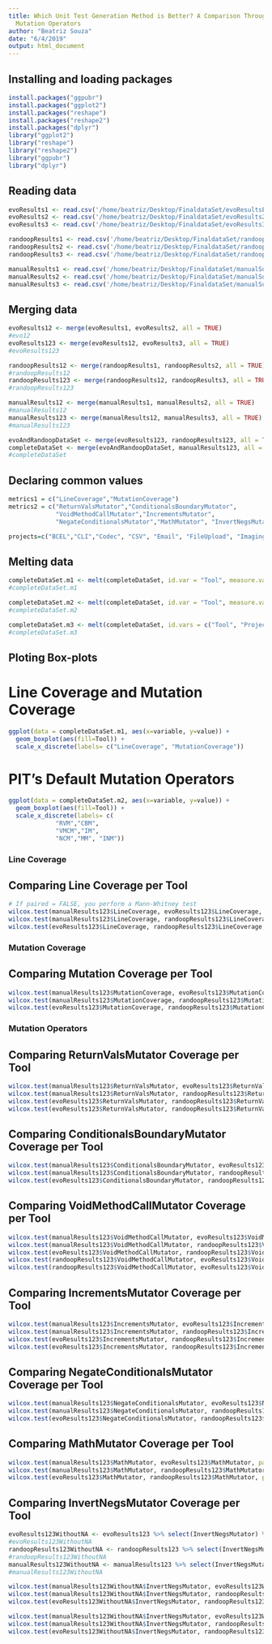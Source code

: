 ```yaml
---
title: Which Unit Test Generation Method is Better? A Comparison Through Different
  Mutation Operators
author: "Beatriz Souza"
date: "6/4/2019"
output: html_document
---
```


## Installing and loading packages
```r
install.packages("ggpubr")
install.packages("ggplot2")
install.packages("reshape")
install.packages("reshape2")
install.packages("dplyr")
library("ggplot2")
library("reshape")
library("reshape2")
library("ggpubr")
library("dplyr")
```

## Reading data
```r
evoResults1 <- read.csv('/home/beatriz/Desktop/FinaldataSet/evoResultsEvoAvg.csv', sep = ",", header = TRUE)
evoResults2 <- read.csv('/home/beatriz/Desktop/FinaldataSet/evoResults2EvoAvg.csv', sep = ",", header = TRUE)
evoResults3 <- read.csv('/home/beatriz/Desktop/FinaldataSet/evoResults3EvoAvg.csv', sep = ",", header = TRUE)

randoopResults1 <- read.csv('/home/beatriz/Desktop/FinaldataSet/randoopResultsRandoopAvg.csv', sep = ",", header = TRUE)
randoopResults2 <- read.csv('/home/beatriz/Desktop/FinaldataSet/randoopResults2RandoopAvg.csv', sep = ",", header = TRUE)
randoopResults3 <- read.csv('/home/beatriz/Desktop/FinaldataSet/randoopResults3RandoopAvg.csv', sep = ",", header = TRUE)

manualResults1 <- read.csv('/home/beatriz/Desktop/FinaldataSet/manualSuitesResultsPITAvg.csv', sep = ",", header = TRUE)
manualResults2 <- read.csv('/home/beatriz/Desktop/FinaldataSet/manualSuitesResults2PITAvg.csv', sep = ",", header = TRUE)
manualResults3 <- read.csv('/home/beatriz/Desktop/FinaldataSet/manualSuitesResults3PITAvg.csv', sep = ",", header = TRUE)
```

## Merging data
```r
evoResults12 <- merge(evoResults1, evoResults2, all = TRUE)
#evo12
evoResults123 <- merge(evoResults12, evoResults3, all = TRUE)
#evoResults123

randoopResults12 <- merge(randoopResults1, randoopResults2, all = TRUE)
#randoopResults12
randoopResults123 <- merge(randoopResults12, randoopResults3, all = TRUE)
#randoopResults123

manualResults12 <- merge(manualResults1, manualResults2, all = TRUE)
#manualResults12
manualResults123 <- merge(manualResults12, manualResults3, all = TRUE)
#manualResults123

evoAndRandoopDataSet <- merge(evoResults123, randoopResults123, all = TRUE)
completeDataSet <- merge(evoAndRandoopDataSet, manualResults123, all = TRUE)
#completeDataSet
```

## Declaring common values
```r
metrics1 = c("LineCoverage","MutationCoverage")
metrics2 = c("ReturnValsMutator","ConditionalsBoundaryMutator",
             "VoidMethodCallMutator","IncrementsMutator",
             "NegateConditionalsMutator","MathMutator", "InvertNegsMutator")

projects=c("BCEL","CLI","Codec", "CSV", "Email", "FileUpload", "Imaging", "Lang", "Statistics", "Validator")
```

## Melting data
```r
completeDataSet.m1 <- melt(completeDataSet, id.var = "Tool", measure.vars = metrics1)
#completeDataSet.m1

completeDataSet.m2 <- melt(completeDataSet, id.var = "Tool", measure.vars = metrics2)
#completeDataSet.m2

completeDataSet.m3 <- melt(completeDataSet, id.vars = c("Tool", "Project"))
#completeDataSet.m3
```


## Ploting Box-plots
# Line Coverage and Mutation Coverage
```r
ggplot(data = completeDataSet.m1, aes(x=variable, y=value)) +
  geom_boxplot(aes(fill=Tool)) +
  scale_x_discrete(labels= c("LineCoverage", "MutationCoverage"))
```

# PIT's Default Mutation Operators
```r
ggplot(data = completeDataSet.m2, aes(x=variable, y=value)) +
  geom_boxplot(aes(fill=Tool)) +
  scale_x_discrete(labels= c(
             "RVM","CBM",
             "VMCM","IM",
             "NCM","MM", "INM"))
```

### Line Coverage
## Comparing Line Coverage per Tool
```r
# If paired = FALSE, you perform a Mann-Whitney test
wilcox.test(manualResults123$LineCoverage, evoResults123$LineCoverage, paired = TRUE, alternative = "greater")
wilcox.test(manualResults123$LineCoverage, randoopResults123$LineCoverage, paired = TRUE, alternative = "greater")
wilcox.test(evoResults123$LineCoverage, randoopResults123$LineCoverage, paired = TRUE, alternative = "greater")
```

### Mutation Coverage
## Comparing Mutation Coverage per Tool
```r
wilcox.test(manualResults123$MutationCoverage, evoResults123$MutationCoverage,  paired = TRUE, alternative = "greater")
wilcox.test(manualResults123$MutationCoverage, randoopResults123$MutationCoverage,  paired = TRUE, alternative = "greater")
wilcox.test(evoResults123$MutationCoverage, randoopResults123$MutationCoverage, paired = TRUE, alternative = "greater")
```

### Mutation Operators
## Comparing ReturnValsMutator Coverage per Tool
```r
wilcox.test(manualResults123$ReturnValsMutator, evoResults123$ReturnValsMutator, paired = TRUE, alternative = "greater")
wilcox.test(manualResults123$ReturnValsMutator, randoopResults123$ReturnValsMutator,  paired = TRUE, alternative = "greater")
wilcox.test(evoResults123$ReturnValsMutator, randoopResults123$ReturnValsMutator, paired = TRUE, alternative = "greater")
wilcox.test(evoResults123$ReturnValsMutator, randoopResults123$ReturnValsMutator, paired = TRUE)
```

## Comparing ConditionalsBoundaryMutator Coverage per Tool
```r
wilcox.test(manualResults123$ConditionalsBoundaryMutator, evoResults123$ConditionalsBoundaryMutator, paired = TRUE, alternative = "greater")
wilcox.test(manualResults123$ConditionalsBoundaryMutator, randoopResults123$ConditionalsBoundaryMutator, paired = TRUE, alternative = "greater")
wilcox.test(evoResults123$ConditionalsBoundaryMutator, randoopResults123$ConditionalsBoundaryMutator, paired = TRUE, alternative = "greater")
```

## Comparing VoidMethodCallMutator Coverage per Tool
```r
wilcox.test(manualResults123$VoidMethodCallMutator, evoResults123$VoidMethodCallMutator, paired = TRUE, alternative = "greater")
wilcox.test(manualResults123$VoidMethodCallMutator, randoopResults123$VoidMethodCallMutator, paired = TRUE, alternative = "greater")
wilcox.test(evoResults123$VoidMethodCallMutator, randoopResults123$VoidMethodCallMutator, paired = TRUE, alternative = "greater")
wilcox.test(randoopResults123$VoidMethodCallMutator, evoResults123$VoidMethodCallMutator, paired = TRUE, alternative = "greater")
wilcox.test(randoopResults123$VoidMethodCallMutator, evoResults123$VoidMethodCallMutator, paired = TRUE)
```

## Comparing IncrementsMutator Coverage per Tool
```r
wilcox.test(manualResults123$IncrementsMutator, evoResults123$IncrementsMutator, paired = TRUE, alternative = "greater")
wilcox.test(manualResults123$IncrementsMutator, randoopResults123$IncrementsMutator, paired = TRUE, alternative = "greater")
wilcox.test(evoResults123$IncrementsMutator, randoopResults123$IncrementsMutator, paired = TRUE, alternative = "greater")
wilcox.test(evoResults123$IncrementsMutator, randoopResults123$IncrementsMutator, paired = TRUE)
```

## Comparing NegateConditionalsMutator Coverage per Tool
```r
wilcox.test(manualResults123$NegateConditionalsMutator, evoResults123$NegateConditionalsMutator, paired = TRUE, alternative = "greater")
wilcox.test(manualResults123$NegateConditionalsMutator, randoopResults123$NegateConditionalsMutator, paired = TRUE, alternative = "greater")
wilcox.test(evoResults123$NegateConditionalsMutator, randoopResults123$NegateConditionalsMutator, paired = TRUE, alternative = "greater")

```

## Comparing MathMutator Coverage per Tool
```r
wilcox.test(manualResults123$MathMutator, evoResults123$MathMutator, paired = TRUE, alternative = "greater")
wilcox.test(manualResults123$MathMutator, randoopResults123$MathMutator, paired = TRUE, alternative = "greater")
wilcox.test(evoResults123$MathMutator, randoopResults123$MathMutator, paired = TRUE, alternative = "greater")
```
  
## Comparing InvertNegsMutator Coverage per Tool
```r
evoResults123WithoutNA <- evoResults123 %>% select(InvertNegsMutator) %>% filter(!is.na(InvertNegsMutator))
#evoResults123WithoutNA
randoopResults123WithoutNA <- randoopResults123 %>% select(InvertNegsMutator) %>% filter(!is.na(InvertNegsMutator))
#randoopResults123WithoutNA
manualResults123WithoutNA <- manualResults123 %>% select(InvertNegsMutator) %>% filter(!is.na(InvertNegsMutator))
#manualResults123WithoutNA

wilcox.test(manualResults123WithoutNA$InvertNegsMutator, evoResults123WithoutNA$InvertNegsMutator, paired = TRUE, alternative = "greater")
wilcox.test(manualResults123WithoutNA$InvertNegsMutator, randoopResults123WithoutNA$InvertNegsMutator, paired = TRUE, alternative = "greater")
wilcox.test(evoResults123WithoutNA$InvertNegsMutator, randoopResults123WithoutNA$InvertNegsMutator, paired = TRUE, alternative = "greater")

wilcox.test(manualResults123WithoutNA$InvertNegsMutator, evoResults123WithoutNA$InvertNegsMutator, paired = TRUE)
wilcox.test(manualResults123WithoutNA$InvertNegsMutator, randoopResults123WithoutNA$InvertNegsMutator, paired = TRUE)
wilcox.test(evoResults123WithoutNA$InvertNegsMutator, randoopResults123WithoutNA$InvertNegsMutator, paired = TRUE)
```

